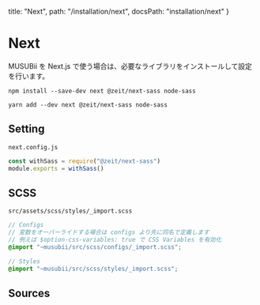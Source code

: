   title: "Next",
  path: "/installation/next",
  docsPath: "installation/next"
}


# Next

MUSUBii を Next.js で使う場合は、必要なライブラリをインストールして設定を行います。

```
npm install --save-dev next @zeit/next-sass node-sass
```

```
yarn add --dev next @zeit/next-sass node-sass
```

## Setting

`next.config.js`

```js
const withSass = require("@zeit/next-sass")
module.exports = withSass()
```

## SCSS

`src/assets/scss/styles/_import.scss`

```scss
// Configs
// 変数をオーバーライドする場合は configs より先に同名で定義します
// 例えば $option-css-variables: true で CSS Variables を有効化
@import "~musubii/src/scss/configs/_import.scss";

// Styles
@import "~musubii/src/scss/styles/_import.scss";
```

## Sources

<PreviewSources title={meta.title} docsPath={meta.docsPath} />

